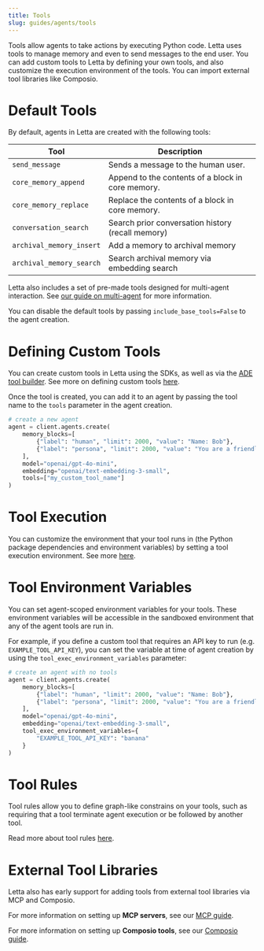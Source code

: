 ```yaml
---
title: Tools
slug: guides/agents/tools
---
```

Tools allow agents to take actions by executing Python code. Letta uses tools to manage memory and even to send messages to the end user. You can add custom tools to Letta by defining your own tools, and also customize the execution environment of the tools. You can import external tool libraries like Composio.

# Default Tools
By default, agents in Letta are created with the following tools:

| Tool                       | Description                                          |
|----------------------------|------------------------------------------------------|
| `send_message`             | Sends a message to the human user.                   |
| `core_memory_append`       | Append to the contents of a block in core memory.    |
| `core_memory_replace`      | Replace the contents of a block in core memory.      |
| `conversation_search`      | Search prior conversation history (recall memory)    |
| `archival_memory_insert`   | Add a memory to archival memory                      |
| `archival_memory_search`   | Search archival memory via embedding search          |

Letta also includes a set of pre-made tools designed for multi-agent interaction.
See [our guide on multi-agent](/guides/agents/multi-agent) for more information.

You can disable the default tools by passing `include_base_tools=False` to the agent creation.

# Defining Custom Tools
You can create custom tools in Letta using the SDKs, as well as via the [ADE tool builder](/guides/ade/tools). See more on defining custom tools [here](/guides/agents/custom-tools).

Once the tool is created, you can add it to an agent by passing the tool name to the `tools` parameter in the agent creation.
```python title="python" {9}
# create a new agent
agent = client.agents.create(
    memory_blocks=[
        {"label": "human", "limit": 2000, "value": "Name: Bob"},
        {"label": "persona", "limit": 2000, "value": "You are a friendly agent"}
    ],
    model="openai/gpt-4o-mini",
    embedding="openai/text-embedding-3-small",
    tools=["my_custom_tool_name"]
)
```

# Tool Execution
You can customize the environment that your tool runs in (the Python package dependencies and environment variables) by setting a tool execution environment. See more [here](/guides/agents/tool-variables).

# Tool Environment Variables
You can set agent-scoped environment variables for your tools.
These environment variables will be accessible in the sandboxed environment that any of the agent tools are run in.

For example, if you define a custom tool that requires an API key to run (e.g. `EXAMPLE_TOOL_API_KEY`), you can set the variable at time of agent creation by using the `tool_exec_environment_variables` parameter:
```python title="python" {9-11}
# create an agent with no tools
agent = client.agents.create(
    memory_blocks=[
        {"label": "human", "limit": 2000, "value": "Name: Bob"},
        {"label": "persona", "limit": 2000, "value": "You are a friendly agent"}
    ],
    model="openai/gpt-4o-mini",
    embedding="openai/text-embedding-3-small",
    tool_exec_environment_variables={
        "EXAMPLE_TOOL_API_KEY": "banana"
    }
)
```
# Tool Rules
Tool rules allow you to define graph-like constrains on your tools, such as requiring that a tool terminate agent execution or be followed by another tool.

Read more about tool rules [here](/guides/agents/tool-rules).

# External Tool Libraries
Letta also has early support for adding tools from external tool libraries via MCP and Composio.

For more information on setting up **MCP servers**, see our [MCP guide](/guides/mcp/overview).

For more information on setting up **Composio tools**, see our [Composio guide](/guides/agents/composio).
